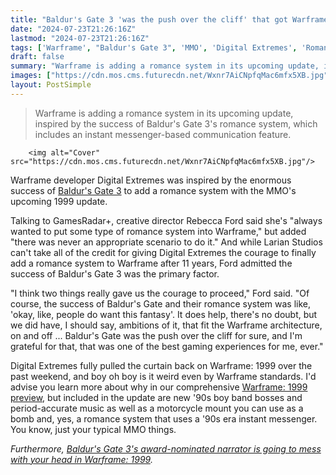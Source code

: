 ```yaml
---
title: "Baldur's Gate 3 'was the push over the cliff' that got Warframe devs to add a romance system to the MMO's massive 1999 update"
date: "2024-07-23T21:26:16Z"
lastmod: "2024-07-23T21:26:16Z"
tags: ['Warframe', "Baldur's Gate 3", 'MMO', 'Digital Extremes', 'Romance System', 'Larian Studios']
draft: false
summary: "Warframe is adding a romance system in its upcoming update, inspired by the success of Baldur's Gate 3's romance system, which includes an instant messenger-based communication feature."
images: ["https://cdn.mos.cms.futurecdn.net/Wxnr7AiCNpfqMac6mfx5XB.jpg"]
layout: PostSimple
---
```

> Warframe is adding a romance system in its upcoming update, inspired by the success of Baldur's Gate 3's romance system, which includes an instant messenger-based communication feature.


        <img alt="Cover" src="https://cdn.mos.cms.futurecdn.net/Wxnr7AiCNpfqMac6mfx5XB.jpg"/>
        
Warframe developer Digital Extremes was inspired by the enormous success of [Baldur's Gate 3](https://www.gamesradar.com/baldurs-gate-3-guide/) to add a romance system with the MMO's upcoming 1999 update.

Talking to GamesRadar+, creative director Rebecca Ford said she's "always wanted to put some type of romance system into Warframe," but added "there was never an appropriate scenario to do it." And while Larian Studios can't take all of the credit for giving Digital Extremes the courage to finally add a romance system to Warframe after 11 years, Ford admitted the success of Baldur's Gate 3 was the primary factor.

"I think two things really gave us the courage to proceed," Ford said. "Of course, the success of Baldur's Gate and their romance system was like, 'okay, like, people do want this fantasy'. It does help, there's no doubt, but we did have, I should say, ambitions of it, that fit the Warframe architecture, on and off ... Baldur's Gate was the push over the cliff for sure, and I'm grateful for that, that was one of the best gaming experiences for me, ever."

Digital Extremes fully pulled the curtain back on Warframe: 1999 over the past weekend, and boy oh boy is it weird even by Warframe standards. I'd advise you learn more about why in our comprehensive [Warframe: 1999 preview](https://www.gamesradar.com/games/third-person-shooter/warframes-new-boss-fight-with-an-infested-90s-boy-band-and-instant-messaging-romance-system-has-finally-convinced-me-to-play/), but included in the update are new '90s boy band bosses and period-accurate music as well as a motorcycle mount you can use as a bomb and, yes, a romance system that uses a '90s era instant messenger. You know, just your typical MMO things.

*Furthermore, *[<em>Baldur's Gate 3's award-nominated narrator is going to mess with your head in Warframe: 1999</em>](https://www.gamesradar.com/games/third-person-shooter/baldurs-gate-3s-award-nominated-narrator-is-going-to-mess-with-your-head-in-warframe-1999/)*.*
        